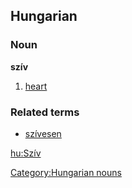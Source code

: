 ==Hungarian==
===Noun===
'''szív'''

# [[heart]]

===Related terms===
*[[szívesen]]

[[hu:Szív]]
[[Category:Hungarian nouns]]